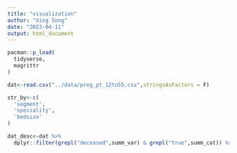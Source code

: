 ```yaml
---
title: "visualization"
author: "Xing Song"
date: "2023-04-11"
output: html_document
---
```


```r
pacman::p_load(
  tidyverse,
  magrittr
)

dat<-read.csv("../data/preg_pt_12to55.csv",stringsAsFactors = F)

str_by<-c(
  'segment',
  'speciality',
  'bedsize'
)
```


```r
dat_desc<-dat %>%
  dplyr::filter(grepl("deceased",summ_var) & grepl("true",summ_cat)) %>%
  

```


```r

```